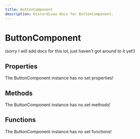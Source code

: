 ```yaml
---
title: ButtonComponent
description: DiscordLuau docs for ButtonComponent.
---
```

[//]: # (This file was automatically compiled through the Generator luau code under this repository)
[//]: # (if you want to edit the documentation of discord-luau, please write changes)
[//]: # (to the discord-luau repository itself, we extract the comments from discord-luau and translate)
[//]: # (them into markdown files that Nextra can interpret!)

# ButtonComponent

(sorry I will add docs for this lol, just haven't got around to it yet!)

[//]: # (----- DOCUMENT PROPERTIES ----- )

## Properties

The ButtonComponent instance has no set properties!

[//]: # (----- DOCUMENT METHODS ----- )

## Methods

The ButtonComponent instance has no set methods!

[//]: # (----- DOCUMENT FUNCTIONS ----- )

## Functions

The ButtonComponent instance has no set functions!

